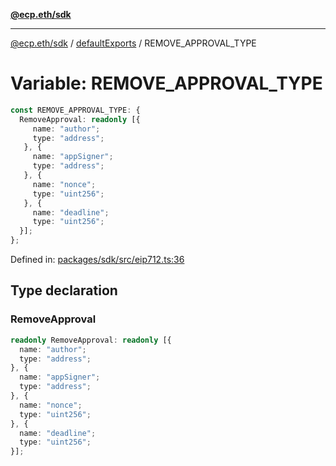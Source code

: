 [**@ecp.eth/sdk**](../../index.mdx)

***

[@ecp.eth/sdk](/sdk-reference/index.mdx) / [defaultExports](/sdk-reference/defaultExports/index.mdx) / REMOVE\_APPROVAL\_TYPE

# Variable: REMOVE\_APPROVAL\_TYPE

```ts
const REMOVE_APPROVAL_TYPE: {
  RemoveApproval: readonly [{
     name: "author";
     type: "address";
   }, {
     name: "appSigner";
     type: "address";
   }, {
     name: "nonce";
     type: "uint256";
   }, {
     name: "deadline";
     type: "uint256";
  }];
};
```

Defined in: [packages/sdk/src/eip712.ts:36](https://github.com/ecp-eth/comments-monorepo/blob/main/packages/sdk/src/eip712.ts#L36)

## Type declaration

### RemoveApproval

```ts
readonly RemoveApproval: readonly [{
  name: "author";
  type: "address";
}, {
  name: "appSigner";
  type: "address";
}, {
  name: "nonce";
  type: "uint256";
}, {
  name: "deadline";
  type: "uint256";
}];
```
